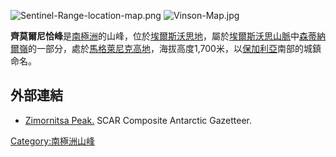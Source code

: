 [[Image:Sentinel-Range-location-map.png|thumb]]
[[Image:Vinson-Map.jpg|thumb]]

'''齊莫爾尼恰峰'''是[[南極洲|南極洲]]的山峰，位於[[埃爾斯沃思地|埃爾斯沃思地]]，屬於[[埃爾斯沃思山脈|埃爾斯沃思山脈]]中[[森蒂納爾嶺|森蒂納爾嶺]]的一部分，處於[[馬格萊尼克高地|馬格萊尼克高地]]，海拔高度1,700米，以[[保加利亞|保加利亞]]南部的城鎮命名。

{{coord|78|05|35|S|85|12|13|W|display=title}}

==外部連結==
* [http://data.aad.gov.au/aadc/gaz/scar/display_name.cfm?gaz_id=137270 Zimornitsa Peak.] SCAR Composite Antarctic Gazetteer.

{{DEFAULTSORT:Zimornitsa Peak}}
[[Category:南極洲山峰|Category:南極洲山峰]]


{{EllsworthLand-geo-stub}}